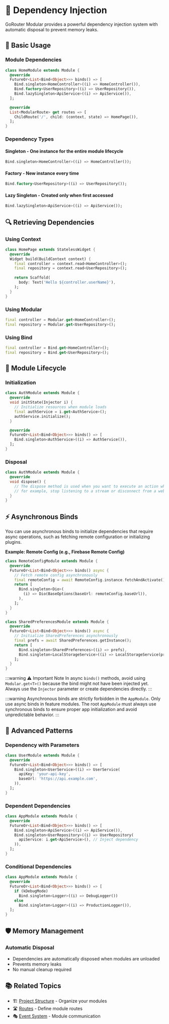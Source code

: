 # 💉 Dependency Injection

GoRouter Modular provides a powerful dependency injection system with automatic disposal to prevent memory leaks.

## 🔧 Basic Usage

### **Module Dependencies**

```dart
class HomeModule extends Module {
  @override
  FutureOr<List<Bind<Object>>> binds() => [
    Bind.singleton<HomeController>((i) => HomeController()),
    Bind.factory<UserRepository>((i) => UserRepository()),
    Bind.lazySingleton<ApiService>((i) => ApiService()),
  ];

  @override
  List<ModularRoute> get routes => [
    ChildRoute('/', child: (context, state) => HomePage()),
  ];
}
```

### **Dependency Types**

#### **Singleton** - One instance for the entire module lifecycle
```dart
Bind.singleton<HomeController>((i) => HomeController());
```

#### **Factory** - New instance every time
```dart
Bind.factory<UserRepository>((i) => UserRepository());
```

#### **Lazy Singleton** - Created only when first accessed
```dart
Bind.lazySingleton<ApiService>((i) => ApiService());
```

## 🔍 Retrieving Dependencies

### **Using Context**
```dart
class HomePage extends StatelessWidget {
  @override
  Widget build(BuildContext context) {
    final controller = context.read<HomeController>();
    final repository = context.read<UserRepository>();
    
    return Scaffold(
      body: Text('Hello ${controller.userName}'),
    );
  }
}
```

### **Using Modular**
```dart
final controller = Modular.get<HomeController>();
final repository = Modular.get<UserRepository>();
```

### **Using Bind**
```dart
final controller = Bind.get<HomeController>();
final repository = Bind.get<UserRepository>();
```

## 🔄 Module Lifecycle

### **Initialization**
```dart
class AuthModule extends Module {
  @override
  void initState(Injector i) {
    // Initialize resources when module loads
    final authService = i.get<AuthService>();
    authService.initialize();
  }

  @override
  FutureOr<List<Bind<Object>>> binds() => [
    Bind.singleton<AuthService>((i) => AuthService()),
  ];
}
```

### **Disposal**
```dart
class AuthModule extends Module {
  @override
  void dispose() {
    // The dispose method is used when you want to execute an action when the module is disposed,
    // for example, stop listening to a stream or disconnect from a websocket.
  }
}
```

## ⚡️ Asynchronous Binds

You can use asynchronous binds to initialize dependencies that require async operations, such as fetching remote configuration or initializing plugins.

**Example: Remote Config (e.g., Firebase Remote Config)**
```dart
class RemoteConfigModule extends Module {
  @override
  FutureOr<List<Bind<Object>>> binds() async {
    // Fetch remote config asynchronously
    final remoteConfig = await RemoteConfig.instance.fetchAndActivate();
    return [
      Bind.singleton<Dio>(
        (i) => Dio(BaseOptions(baseUrl: remoteConfig.baseUrl)),
      ),
    ];
  }
}

class SharedPreferencesModule extends Module {
  @override
  FutureOr<List<Bind<Object>>> binds() async {
    // Initialize SharedPreferences asynchronously
    final prefs = await SharedPreferences.getInstance();
    return [
      Bind.singleton<SharedPreferences>((i) => prefs),
      Bind.singleton<LocalStorageService>((i) => LocalStorageService(prefs)),
    ];
  }
}
```

:::warning ⚠️ Important Note
In async `binds()` methods, avoid using `Modular.get<T>()` because the bind might not have been injected yet. Always use the `Injector` parameter or create dependencies directly.
:::

:::warning Asynchronous binds are strictly forbidden in the `AppModule`. Only use async binds in feature modules. The root `AppModule` must always use synchronous binds to ensure proper app initialization and avoid unpredictable behavior.
:::

## 🎯 Advanced Patterns

### **Dependency with Parameters**
```dart
class UserModule extends Module {
  @override
  FutureOr<List<Bind<Object>>> binds() => [
    Bind.singleton<UserService>((i) => UserService(
      apiKey: 'your-api-key',
      baseUrl: 'https://api.example.com',
    )),
  ];
}
```

### **Dependent Dependencies**
```dart
class AppModule extends Module {
  @override
  FutureOr<List<Bind<Object>>> binds() => [
    Bind.singleton<ApiService>((i) => ApiService()),
    Bind.singleton<UserRepository>((i) => UserRepository(
      apiService: i.get<ApiService>(), // Inject dependency
    )),
  ];
}
```

### **Conditional Dependencies**
```dart
class AppModule extends Module {
  @override
  FutureOr<List<Bind<Object>>> binds() => [
    if (kDebugMode)
      Bind.singleton<Logger>((i) => DebugLogger())
    else
      Bind.singleton<Logger>((i) => ProductionLogger()),
  ];
}
```

## 🛡️ Memory Management

### **Automatic Disposal**
- Dependencies are automatically disposed when modules are unloaded
- Prevents memory leaks
- No manual cleanup required

## 📚 Related Topics

- 🏗️ [Project Structure](./project-structure) - Organize your modules
- 🛣️ [Routes](./routes) - Define module routes
- 🎭 [Event System](./event-system) - Module communication
